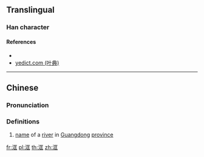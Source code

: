 {{character info/new}}
==Translingual==

===Han character===
{{Han char|rn=85|rad=水|as=06|sn=9|four=31111|canj=ESMG,XESMG|ids=⿰氵匡}}

====References====
* {{Han ref|kx=0621.250|dkj=17406|hdz=31601.040|uh=6D2D|ud=27949|bh=CF6F|bd=53103}}
* [http://yedict.com/htm/6D/6D2D.htm yedict.com (叶典)]

----

==Chinese==
{{zh-forms}}

===Pronunciation===
{{zh-pron
|m=kuāng
|c=hong1
|mc=y
|oc=y
|ma=
|cat=pn
}}

===Definitions===
{{zh-hanzi}}

# [[name]] of a [[river]] in [[Guangdong]] [[province]]

[[fr:洭]]
[[pl:洭]]
[[th:洭]]
[[zh:洭]]